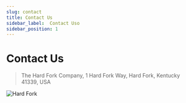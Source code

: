```yaml
---
slug: contact
title: Contact Us
sidebar_label:  Contact Uso
sidebar_position: 1
---
```


# Contact Us

> The Hard Fork Company,
> 1 Hard Fork Way,
> Hard Fork,
> Kentucky 41339, USA

![Hard Fork](/img/hard-fork.jpg)
